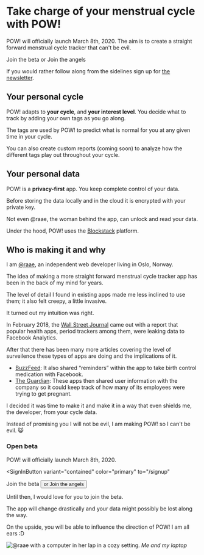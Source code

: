 # Take charge of your menstrual cycle with <Logo>POW!</Logo>

POW! will officially launch March 8th, 2020. The aim is to
create a straight forward menstrual cycle tracker that can't
be evil.

<SignInButton variant="contained" color="primary">
  Join the beta
</SignInButton>
<ButtonLink to="/angels" variant="outlined" color="primary">
  or Join the angels
</ButtonLink>

If you would rather follow along from the sidelines sign up
for [the newsletter](https://lillylabs.ck.page/a5f42d2b44).

## Your personal cycle

POW! adapts to **your cycle**, and **your interest level**.
You decide what to track by adding your own tags as you go
along.

The tags are used by POW! to predict what is normal for you
at any given time in your cycle.

You can also create custom reports (coming soon) to analyze
how the different tags play out throughout your cycle.

## Your personal data

POW! is a **privacy-first** app. You keep complete control
of your data.

Before storing the data locally and in the cloud it is
encrypted with your private key.

Not even @raae, the woman behind the app, can unlock and
read your data.

Under the hood, POW! uses the [Blockstack](/#blockstack)
platform.

## Who is making it and why

I am [@raae](https://raae.codes), an independent web
developer living in Oslo, Norway.

The idea of making a more straight forward menstrual cycle
tracker app has been in the back of my mind for years.

The level of detail I found in existing apps made me less
inclined to use them; it also felt creepy, a little
invasive.

It turned out my intuition was right.

In February 2018, the
[Wall Street Journal](https://www.wsj.com/articles/you-give-apps-sensitive-personal-information-then-they-tell-facebook-11550851636)
came out with a report that popular health apps, period
trackers among them, were leaking data to Facebook
Analytics.

After that there has been many more articles covering the
level of surveilence these types of apps are doing and the
implications of it.

- [BuzzFeed](https://www.buzzfeednews.com/article/meghara/period-tracker-apps-facebook-maya-mia-fem):
  It also shared “reminders” within the app to take birth
  control medication with Facebook.
- [The Guardian](https://www.theguardian.com/world/commentisfree/2019/sep/14/your-period-tracking-app-could-be-sharing-intimate-details-with-all-of-facebook):
  These apps then shared user information with the company
  so it could keep track of how many of its employees were
  trying to get pregnant.

I decided it was time to make it and make it in a way that
even shields me, the developer, from your cycle data.

Instead of promising you I will not be evil, I am making
POW! so I can't be evil. 😺

### Open beta

POW! will officially launch March 8th, 2020.

<SignInButton
  variant="contained"
  color="primary"
  to="/signup"
>
  Join the beta
</SignInButton>
<Button href="/angels/" variant="outlined" color="primary">
  or Join the angels
</Button>

Until then, I would love for you to join the beta.

The app will change drastically and your data might possibly
be lost along the way.

On the upside, you will be able to influence the direction
of POW! I am all ears :D

![@raae with a computer in her lap in a cozy setting.](/raae.jpg "Me: @raae")
_Me and my laptop_
